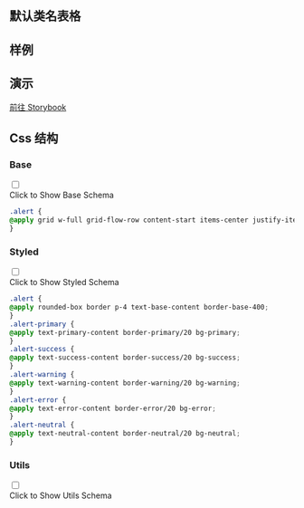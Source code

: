 
## 默认类名表格

<CssTable name="alert" />

## 样例

<Demo></Demo>

## 演示

[前往 Storybook](https://story.ui.icebreaker.top/?path=/docs/feedback-alert--docs)

## Css 结构


### Base

<div className="collapse">
<input type="checkbox" /> 
<div class="collapse-title px-0">
<span class="btn">Click to Show Base Schema</span>
</div>
<div class="collapse-content"> 

```css
.alert {
@apply grid w-full grid-flow-row content-start items-center justify-items-center gap-4 text-center sm:grid-flow-col sm:grid-cols-[auto_minmax(auto,1fr)] sm:justify-items-start sm:text-left;
}
```

</div>
</div>

  

### Styled

<div className="collapse">
<input type="checkbox" /> 
<div class="collapse-title px-0">
<span class="btn">Click to Show Styled Schema</span>
</div>
<div class="collapse-content"> 

```css
.alert {
@apply rounded-box border p-4 text-base-content border-base-400;
}
.alert-primary {
@apply text-primary-content border-primary/20 bg-primary;
}
.alert-success {
@apply text-success-content border-success/20 bg-success;
}
.alert-warning {
@apply text-warning-content border-warning/20 bg-warning;
}
.alert-error {
@apply text-error-content border-error/20 bg-error;
}
.alert-neutral {
@apply text-neutral-content border-neutral/20 bg-neutral;
}
```

</div>
</div>

  

### Utils

<div className="collapse">
<input type="checkbox" /> 
<div class="collapse-title px-0">
<span class="btn">Click to Show Utils Schema</span>
</div>
<div class="collapse-content"> 

```css

```

</div>
</div>